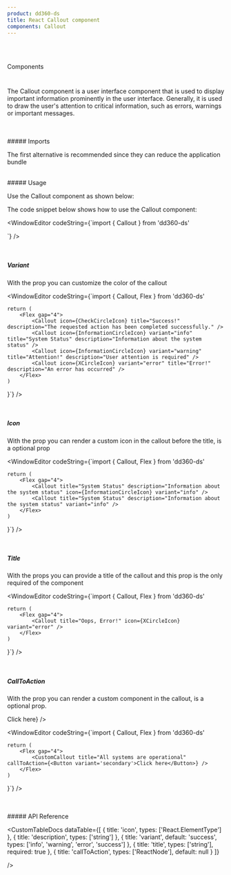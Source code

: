 ```yaml
---
product: dd360-ds
title: React Callout component
components: Callout
---
```


<br id='top' />
<br />

<Label>Components</Label>

# <HeaderDocCustom title="Callout" pathUrl="components-callout--callout" />

The Callout component is a user interface component that is used to display important information prominently in the user interface. Generally, it is used to
draw the user's attention to critical information, such as errors, warnings or important messages.

<br />
<br />
##### <span name="floating-nav">Imports</span>

The first alternative is recommended since they can reduce the application bundle

<WindowEditor codeString="import Callout from 'dd360-ds/Callout'" />
<WindowEditor codeString="import { Callout } from 'dd360-ds'" />

<br />
##### <span name="floating-nav">Usage</span>

Use the Callout component as shown below:

<Playground className="gap-y-2">
    <CustomCallout title="All systems are operational" description="All systems are operational" icon="check" />
</Playground>

The code snippet below shows how to use the Callout component:

<WindowEditor
    codeString={`import { Callout } from 'dd360-ds'
  
<Callout title="All systems are operational" description="All systems are operational" icon={CheckCircleIcon} />`}
/>

<br />

##### <span name="floating-nav">Variant</span>

With the prop <TagDocs text='variant' /> you can customize the color of the callout

<Playground className="gap-y-2">
    <Flex className="flex-col" gap="4">
        <CustomCallout title="Success!" description="The requested action has been completed successfully." icon="check" />
        <CustomCallout title="System Status" description="Information about the system status" icon="info" variant="info" />
        <CustomCallout title="Attention!" description="User attention is required in relation to an action or problem." icon="warn" variant="warning" />
        <CustomCallout title="Error!" description="An error has occurred in the requested action that needs to be resolved." icon="x" variant="error" />
    </Flex>
</Playground>

<WindowEditor
    codeString={`import { Callout, Flex } from 'dd360-ds'

    return (
        <Flex gap="4">
            <Callout icon={CheckCircleIcon} title="Success!" description="The requested action has been completed successfully." />
            <Callout icon={InformationCircleIcon} variant="info" title="System Status" description="Information about the system status" />
            <Callout icon={InformationCircleIcon} variant="warning" title="Attention!" description="User attention is required" />
            <Callout icon={XCircleIcon} variant="error" title="Error!" description="An error has occurred" />
        </Flex>
    )
}`} />

<br />

##### <span name="floating-nav">Icon</span>

With the prop <TagDocs text='icon' /> you can render a custom icon in the callout before the title, is a optional
prop

<Playground className="gap-y-2">
    <Flex gap="4">
        <CustomCallout title="System Status" description="Information about the system status" icon="info" variant="info" />
        <CustomCallout title="System Status" description="Information about the system status" variant="info" />
    </Flex>
</Playground>

<WindowEditor
    codeString={`import { Callout, Flex } from 'dd360-ds'

    return (
        <Flex gap="4">
            <Callout title="System Status" description="Information about the system status" icon={InformationCircleIcon} variant="info" />
			<Callout title="System Status" description="Information about the system status" variant="info" />
        </Flex>
    )
}`} />

<br />

##### <span name="floating-nav">Title</span>

With the props <TagDocs text='title' /> you can provide a title of the callout and this prop is the only required
of the component

<Playground className="gap-y-2">
    <Flex gap="4">
        <CustomCallout title="Oops, Error!" icon="x" variant="error" />
    </Flex>
</Playground>

<WindowEditor
    codeString={`import { Callout, Flex } from 'dd360-ds'

    return (
        <Flex gap="4">
            <Callout title="Oops, Error!" icon={XCircleIcon} variant="error" />
        </Flex>
    )
}`} />

<br />

##### <span name="floating-nav">CallToAction</span>

With the prop <TagDocs text='callToAction' /> you can render a custom component in the callout, is a optional prop.

<Playground className="gap-y-2">
    <Flex gap="4">
        <CustomCallout title="All systems are operational" callToAction={<Button variant='secondary'>Click here</Button>} />
    </Flex>
</Playground>

<WindowEditor
    codeString={`import { Callout, Flex } from 'dd360-ds'

    return (
        <Flex gap="4">
            <CustomCallout title="All systems are operational" callToAction={<Button variant='secondary'>Click here</Button>} />
        </Flex>
    )
}`} />

<br />
<br />
##### <span name="floating-nav">API Reference</span>

<CustomTableDocs
    dataTable={[
        { title: 'icon', types: ['React.ElementType'] },
        { title: 'description', types: ['string'] },
        { title: 'variant', default: 'success', types: ['info', 'warning', 'error', 'success'] },
        { title: 'title', types: ['string'], required: true },
        { title: 'callToAction', types: ['ReactNode'], default: null }
    ]}

/>

<AlertReactKnowledge />

<BackAndForwardController />